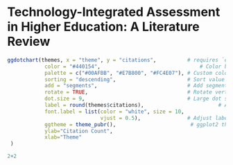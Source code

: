 # Technology-Integrated Assessment in Higher Education: A Literature Review {-}



```R
ggdotchart(themes, x = "theme", y = "citations",          # requires `easyGgplot2`, `ggplot2`, `ggpubr` 
            color = "#440154",                                # Color by groups
            palette = c("#00AFBB", "#E7B800", "#FC4E07"), # Custom color palette
            sorting = "descending",                       # Sort value in descending order
            add = "segments",                             # Add segments from y = 0 to dots
            rotate = TRUE,                                # Rotate vertically
            dot.size = 9,                                 # Large dot size
            label = round(themes$citations),                        # Add citations values as dot labels
            font.label = list(color = "white", size = 10, 
                              vjust = 0.5),               # Adjust label parameters
            ggtheme = theme_pubr(),                        # ggplot2 theme
            ylab="Citation Count",
            xlab="Theme"
 )
```

```R
2+2
```
